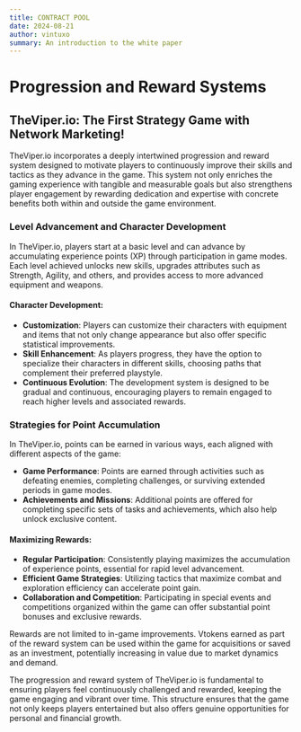 ```yaml
---
title: CONTRACT POOL
date: 2024-08-21
author: vintuxo
summary: An introduction to the white paper
---
```


# Progression and Reward Systems

## TheViper.io: The First Strategy Game with Network Marketing!

TheViper.io incorporates a deeply intertwined progression and reward system designed to motivate players to continuously improve their skills and tactics as they advance in the game. This system not only enriches the gaming experience with tangible and measurable goals but also strengthens player engagement by rewarding dedication and expertise with concrete benefits both within and outside the game environment.

### Level Advancement and Character Development

In TheViper.io, players start at a basic level and can advance by accumulating experience points (XP) through participation in game modes. Each level achieved unlocks new skills, upgrades attributes such as Strength, Agility, and others, and provides access to more advanced equipment and weapons.

#### Character Development:

- **Customization**: Players can customize their characters with equipment and items that not only change appearance but also offer specific statistical improvements.
- **Skill Enhancement**: As players progress, they have the option to specialize their characters in different skills, choosing paths that complement their preferred playstyle.
- **Continuous Evolution**: The development system is designed to be gradual and continuous, encouraging players to remain engaged to reach higher levels and associated rewards.

### Strategies for Point Accumulation

In TheViper.io, points can be earned in various ways, each aligned with different aspects of the game:

- **Game Performance**: Points are earned through activities such as defeating enemies, completing challenges, or surviving extended periods in game modes.
- **Achievements and Missions**: Additional points are offered for completing specific sets of tasks and achievements, which also help unlock exclusive content.

#### Maximizing Rewards:

- **Regular Participation**: Consistently playing maximizes the accumulation of experience points, essential for rapid level advancement.
- **Efficient Game Strategies**: Utilizing tactics that maximize combat and exploration efficiency can accelerate point gain.
- **Collaboration and Competition**: Participating in special events and competitions organized within the game can offer substantial point bonuses and exclusive rewards.

Rewards are not limited to in-game improvements. Vtokens earned as part of the reward system can be used within the game for acquisitions or saved as an investment, potentially increasing in value due to market dynamics and demand.

The progression and reward system of TheViper.io is fundamental to ensuring players feel continuously challenged and rewarded, keeping the game engaging and vibrant over time. This structure ensures that the game not only keeps players entertained but also offers genuine opportunities for personal and financial growth.
